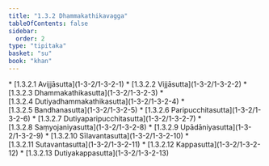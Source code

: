 ```yaml
---
title: "1.3.2 Dhammakathikavagga"
tableOfContents: false
sidebar:
  order: 2
type: "tipitaka"
basket: "su"
book: "khan"
---
```



<DynamicBreadcrumb />



<TableOfContents book="khan" section="1.3.2">
* [1.3.2.1 Avijjāsutta](1-3-2/1-3-2-1)
* [1.3.2.2 Vijjāsutta](1-3-2/1-3-2-2)
* [1.3.2.3 Dhammakathikasutta](1-3-2/1-3-2-3)
* [1.3.2.4 Dutiyadhammakathikasutta](1-3-2/1-3-2-4)
* [1.3.2.5 Bandhanasutta](1-3-2/1-3-2-5)
* [1.3.2.6 Paripucchitasutta](1-3-2/1-3-2-6)
* [1.3.2.7 Dutiyaparipucchitasutta](1-3-2/1-3-2-7)
* [1.3.2.8 Saṃyojaniyasutta](1-3-2/1-3-2-8)
* [1.3.2.9 Upādāniyasutta](1-3-2/1-3-2-9)
* [1.3.2.10 Sīlavantasutta](1-3-2/1-3-2-10)
* [1.3.2.11 Sutavantasutta](1-3-2/1-3-2-11)
* [1.3.2.12 Kappasutta](1-3-2/1-3-2-12)
* [1.3.2.13 Dutiyakappasutta](1-3-2/1-3-2-13)
</TableOfContents>